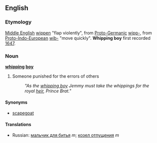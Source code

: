 ==English==
===Etymology===
[[w:Middle English|Middle English]] [[wippen]] "flap violently", from [[w:Proto-Germanic|Proto-Germanic]] [[wipp-]], from [[w:Proto-Indo-European|Proto-Indo-European]] [[wib-]] "move quickly". '''Whipping boy''' first recorded [[w:1647|1647]].

===Noun===
'''[[whipping]] [[boy]]'''

#Someone punished for the errors of others
#: ''"As the [[whipping boy]] Jemmy must take the whippings for the royal [[heir]], Prince Brat."''

====Synonyms====
*[[scapegoat]]

====Translations====
*Russian: [[мальчик для битья]] ''m''; [[козел отпущения]] ''m''